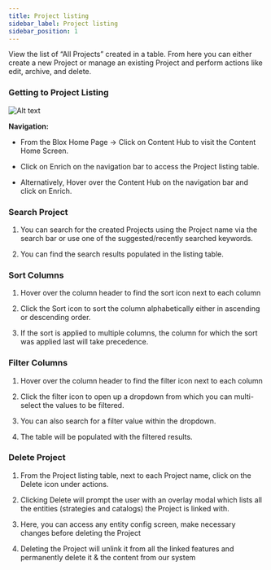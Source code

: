```yaml
---
title: Project listing
sidebar_label: Project listing
sidebar_position: 1
---
```


<head>
  <title>Explore a catalog</title>
</head>

View the list of “All Projects” created in a table. From here you can
either create a new Project or manage an existing Project and perform
actions like edit, archive, and delete.

### Getting to Project Listing

![Alt text](https://d1r1e7xjkfj7nz.cloudfront.net/newcreate.png 'a title')

**Navigation:**

- From the Blox Home Page -&gt; Click on Content Hub to visit the Content Home Screen.

- Click on Enrich on the navigation bar to access the Project listing table.

- Alternatively, Hover over the Content Hub on the navigation bar and click on Enrich.

### Search Project

1.  You can search for the created Projects using the Project name via the search bar or use one of the suggested/recently searched keywords.

2.  You can find the search results populated in the listing table.

### Sort Columns

1.  Hover over the column header to find the sort icon next to each column

2.  Click the Sort icon to sort the column alphabetically either in ascending or descending order.

3.  If the sort is applied to multiple columns, the column for which the sort was applied last will take precedence.

### Filter Columns

1.  Hover over the column header to find the filter icon next to each column

2.  Click the filter icon to open up a dropdown from which you can multi-select the values to be filtered.

3.  You can also search for a filter value within the dropdown.

4.  The table will be populated with the filtered results.

### Delete Project

1.  From the Project listing table, next to each Project name, click on the Delete icon under actions.

2.  Clicking Delete will prompt the user with an overlay modal which lists all the entities (strategies and catalogs) the Project is linked with.

3.  Here, you can access any entity config screen, make necessary changes before deleting the Project

4.  Deleting the Project will unlink it from all the linked features and permanently delete it & the content from our system
